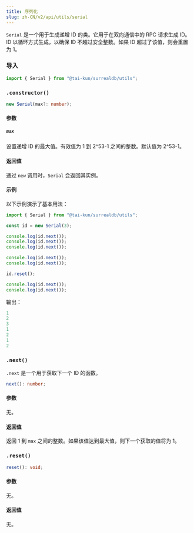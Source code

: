 ```yaml
---
title: 序列化
slug: zh-CN/v2/api/utils/serial
---
```



`Serial` 是一个用于生成递增 ID 的类。它用于在双向通信中的 RPC 请求生成 ID。ID 以循环方式生成，以确保 ID 不超过安全整数。如果 ID 超过了该值，则会重置为 1。

### 导入

```ts
import { Serial } from "@tai-kun/surrealdb/utils";
```

### `.constructor()`

```ts
new Serial(max?: number);
```

#### 参数

##### `max`

设置递增 ID 的最大值。有效值为 1 到 2^53-1 之间的整数。默认值为 2^53-1。

#### 返回值

通过 `new` 调用时，`Serial` 会返回其实例。

#### 示例

以下示例演示了基本用法：

```ts
import { Serial } from "@tai-kun/surrealdb/utils";

const id = new Serial(3);

console.log(id.next());
console.log(id.next());
console.log(id.next());

console.log(id.next());
console.log(id.next());

id.reset();

console.log(id.next());
console.log(id.next());
```

输出：

```js
1
2
3
1
2
1
2
```

### `.next()` <Badge variant="instance" /><Badge variant="method" />

`.next` 是一个用于获取下一个 ID 的函数。

```ts
next(): number;
```

#### 参数

无。

#### 返回值

返回 1 到 `max` 之间的整数。如果该值达到最大值，则下一个获取的值将为 1。

### `.reset()` <Badge variant="instance" /><Badge variant="method" />

```ts
reset(): void;
```

#### 参数

无。

#### 返回值

无。
